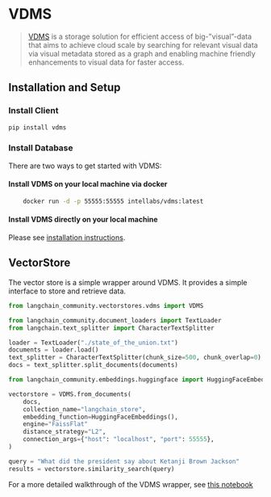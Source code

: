 # VDMS

> [VDMS](https://github.com/IntelLabs/vdms/blob/master/README.md) is a storage solution for efficient access
> of big-”visual”-data that aims to achieve cloud scale by searching for relevant visual data via visual metadata
> stored as a graph and enabling machine friendly enhancements to visual data for faster access.

## Installation and Setup

### Install Client

```bash
pip install vdms
```

### Install Database

There are two ways to get started with VDMS:

#### Install VDMS on your local machine via docker
```bash
    docker run -d -p 55555:55555 intellabs/vdms:latest
```

#### Install VDMS directly on your local machine
Please see [installation instructions](https://github.com/IntelLabs/vdms/blob/master/INSTALL.md).



## VectorStore

The vector store is a simple wrapper around VDMS. It provides a simple interface to store and retrieve data.

```python
from langchain_community.vectorstores.vdms import VDMS

from langchain_community.document_loaders import TextLoader
from langchain.text_splitter import CharacterTextSplitter

loader = TextLoader("./state_of_the_union.txt")
documents = loader.load()
text_splitter = CharacterTextSplitter(chunk_size=500, chunk_overlap=0)
docs = text_splitter.split_documents(documents)

from langchain_community.embeddings.huggingface import HuggingFaceEmbeddings

vectorstore = VDMS.from_documents(
    docs,
    collection_name="langchain_store",
    embedding_function=HuggingFaceEmbeddings(),
    engine="FaissFlat"
    distance_strategy="L2",
    connection_args={"host": "localhost", "port": 55555},
)

query = "What did the president say about Ketanji Brown Jackson"
results = vectorstore.similarity_search(query)
```

For a more detailed walkthrough of the VDMS wrapper, see [this notebook](/docs/integrations/vectorstores/vdms)


